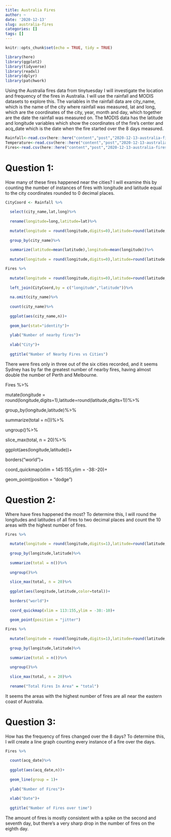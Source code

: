 ```yaml
---
title: Australia Fires
author: ~
date: '2020-12-13'
slug: australia-fires
categories: []
tags: []
---
```

```r

knitr::opts_chunk$set(echo = TRUE, tidy = TRUE)
```

```r
library(here)
library(ggplot2)
library(tidyverse)
library(readxl)
library(dplyr)
library(patchwork)
```

Using the Australia fires data from tinytuesday I will investigate the location and frequency of the fires in Australia. I will use the rainfall and MODIS datasets to explore this. The variables in the rainfall data are city_name, which is the name of the city where rainfall was measured, lat and long, which are the coordinates of the city, year, month and day, which together are the date the rainfall was measured on. The MODIS data has the latitude and longitude variables which show the coordinates of the fire's center and acq_date which is the date when the fire started over the 8 days measured.

```r
Rainfall<-read.csv(here::here("content","post","2020-12-13-australia-fires","data","rainfall.csv"))
Temperature<-read.csv(here::here("content","post","2020-12-13-australia-fires","data","temperature.csv"))
Fires<-read.csv(here::here("content","post","2020-12-13-australia-fires","data","MODIS_C6_Australia_and_New_Zealand_7d.csv"))
```

# Question 1:
How many of these fires happened near the cities? I will examine this by counting the number of instances of fires with longitude and latitude equal to the city coordinates rounded to 0 decimal places.
```r
CityCoord <- Rainfall %>%
  
  select(city_name,lat,long)%>%
  
  rename(longitude=long,latitude=lat)%>%
  
  mutate(longitude = round(longitude,digits=0),latitude=round(latitude,digits=0))%>%
  
  group_by(city_name)%>%
  
  summarize(latitude=mean(latitude),longitude=mean(longitude))%>%
  
  mutate(longitude = round(longitude,digits=0),latitude=round(latitude,digits=0))

Fires %>%
  
  mutate(longitude = round(longitude,digits=0),latitude=round(latitude,digits=0))%>%
  
  left_join(CityCoord,by = c("longitude","latitude"))%>%
  
  na.omit(city_name)%>%
  
  count(city_name)%>%
  
  ggplot(aes(city_name,n))+
  
  geom_bar(stat="identity")+
  
  ylab("Number of nearby fires")+
  
  xlab("City")+
  
  ggtitle("Number of Nearby Fires vs Cities")
```

There were fires only in three out of the six cities recorded, and it seems Sydney has by far the greatest number of nearby fires, having almost double the number of Perth and Melbourne.

Fires %>%
  
  mutate(longitude = round(longitude,digits=1),latitude=round(latitude,digits=1))%>%
  
  group_by(longitude,latitude)%>%
  
  summarize(total = n())%>%
  
  ungroup()%>%
  
  slice_max(total, n = 20)%>%
  
  ggplot(aes(longitude,latitude))+
  
  borders("world")+
  
  coord_quickmap(xlim = 145:155,ylim = -38:-20)+
  
  geom_point(position = "dodge")


# Question 2:
Where have fires happened the most? To determine this, I will round the longitudes and latitudes of all fires to two decimal places and count the 10 areas with the highest number of fires.
```r
Fires %>%
  
  mutate(longitude = round(longitude,digits=1),latitude=round(latitude,digits=1))%>%
  
  group_by(longitude,latitude)%>%
  
  summarize(total = n())%>%
  
  ungroup()%>%
  
  slice_max(total, n = 20)%>%
  
  ggplot(aes(longitude,latitude,color=total))+
  
  borders("world")+
  
  coord_quickmap(xlim = 113:155,ylim = -38:-10)+
  
  geom_point(position = "jitter")

Fires %>%
  
  mutate(longitude = round(longitude,digits=1),latitude=round(latitude,digits=1))%>%
  
  group_by(longitude,latitude)%>%
  
  summarize(total = n())%>%
  
  ungroup()%>%
  
  slice_max(total, n = 20)%>%
  
  rename("Total Fires In Area" = "total")
```

It seems the areas with the highest number of fires are all near the eastern coast of Australia.

# Question 3:
How has the frequency of fires changed over the 8 days? To determine this, I will create a line graph counting every instance of a fire over the days.
```r
Fires %>%
  
  count(acq_date)%>%
  
  ggplot(aes(acq_date,n))+
  
  geom_line(group = 1)+
  
  ylab("Number of Fires")+
  
  xlab("Date")+
  
  ggtitle("Number of Fires over time")
```

The amount of fires is mostly consistent with a spike on the second and seventh day, but there's a very sharp drop in the number of fires on the eighth day.